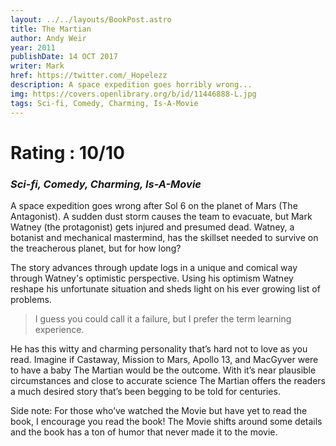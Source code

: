 ```yaml
---
layout: ../../layouts/BookPost.astro
title: The Martian
author: Andy Weir
year: 2011
publishDate: 14 OCT 2017
writer: Mark
href: https://twitter.com/_Hopelezz
description: A space expedition goes horribly wrong...
img: https://covers.openlibrary.org/b/id/11446888-L.jpg
tags: Sci-fi, Comedy, Charming, Is-A-Movie
---
```


# Rating : 10/10

### _Sci-fi, Comedy, Charming, Is-A-Movie_

A space expedition goes wrong after Sol 6 on the planet of Mars (The Antagonist). A sudden dust storm causes the team to evacuate, but Mark Watney (the protagonist) gets injured and presumed dead. Watney, a botanist and mechanical mastermind, has the skillset needed to survive on the treacherous planet, but for how long?

The story advances through update logs in a unique and comical way through Watney's optimistic perspective. Using his optimism Watney reshape his unfortunate situation and sheds light on his ever growing list of problems.

>I guess you could call it a failure, but I prefer the term learning experience.

He has this witty and charming personality that’s hard not to love as you read. Imagine if Castaway, Mission to Mars, Apollo 13, and MacGyver were to have a baby The Martian would be the outcome. With it’s near plausible circumstances and close to accurate science The Martian offers the readers a much desired story that’s been begging to be told for centuries.

Side note: For those who’ve watched the Movie but have yet to read the book, I encourage you read the book! The Movie shifts around some details and the book has a ton of humor that never made it to the movie.
